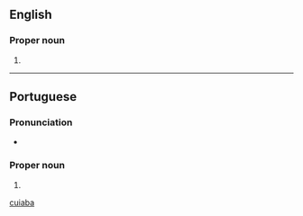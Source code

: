 ==English==

===Proper noun===
{{en-proper noun}}

# {{place|en|municipality/state capital|s/Mato Grosso|c/Brazil}}

[[Category:English terms spelled with Á|cuiaba]]

----

==Portuguese==

===Pronunciation===
* {{IPA|pt|/kujaˈba/}}

===Proper noun===
{{pt-proper noun}}

# {{place|pt|municipality/state capital|s/Mato Grosso|c/Brazil|t=Cuiabá}}